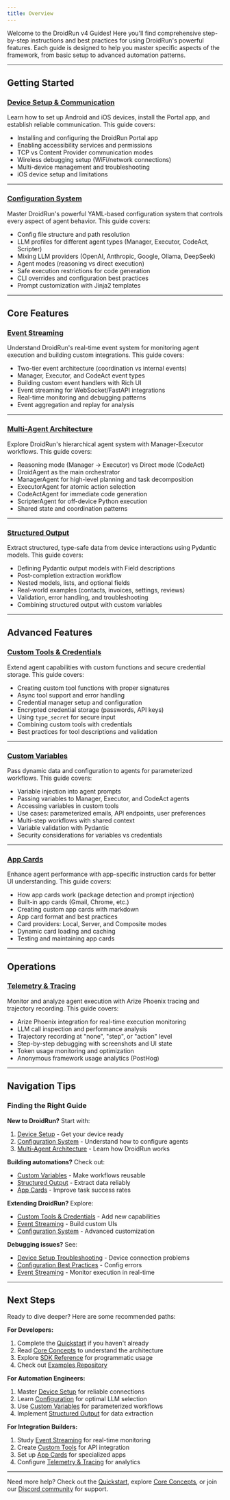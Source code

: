 ```yaml
---
title: Overview
---
```


Welcome to the DroidRun v4 Guides! Here you'll find comprehensive step-by-step instructions and best practices for using DroidRun's powerful features. Each guide is designed to help you master specific aspects of the framework, from basic setup to advanced automation patterns.

---

## Getting Started

### [Device Setup & Communication](./device-setup)
Learn how to set up Android and iOS devices, install the Portal app, and establish reliable communication. This guide covers:
- Installing and configuring the DroidRun Portal app
- Enabling accessibility services and permissions
- TCP vs Content Provider communication modes
- Wireless debugging setup (WiFi/network connections)
- Multi-device management and troubleshooting
- iOS device setup and limitations

---

### [Configuration System](./configuration)
Master DroidRun's powerful YAML-based configuration system that controls every aspect of agent behavior. This guide covers:
- Config file structure and path resolution
- LLM profiles for different agent types (Manager, Executor, CodeAct, Scripter)
- Mixing LLM providers (OpenAI, Anthropic, Google, Ollama, DeepSeek)
- Agent modes (reasoning vs direct execution)
- Safe execution restrictions for code generation
- CLI overrides and configuration best practices
- Prompt customization with Jinja2 templates

---

## Core Features

### [Event Streaming](../concepts/event-streaming)
Understand DroidRun's real-time event system for monitoring agent execution and building custom integrations. This guide covers:
- Two-tier event architecture (coordination vs internal events)
- Manager, Executor, and CodeAct event types
- Building custom event handlers with Rich UI
- Event streaming for WebSocket/FastAPI integrations
- Real-time monitoring and debugging patterns
- Event aggregation and replay for analysis

---

### [Multi-Agent Architecture](../concepts/workflow-architecture)
Explore DroidRun's hierarchical agent system with Manager-Executor workflows. This guide covers:
- Reasoning mode (Manager → Executor) vs Direct mode (CodeAct)
- DroidAgent as the main orchestrator
- ManagerAgent for high-level planning and task decomposition
- ExecutorAgent for atomic action selection
- CodeActAgent for immediate code generation
- ScripterAgent for off-device Python execution
- Shared state and coordination patterns

---

### [Structured Output](./structured-output)
Extract structured, type-safe data from device interactions using Pydantic models. This guide covers:
- Defining Pydantic output models with Field descriptions
- Post-completion extraction workflow
- Nested models, lists, and optional fields
- Real-world examples (contacts, invoices, settings, reviews)
- Validation, error handling, and troubleshooting
- Combining structured output with custom variables

---

## Advanced Features

### [Custom Tools & Credentials](./custom-tools-credentials)
Extend agent capabilities with custom functions and secure credential storage. This guide covers:
- Creating custom tool functions with proper signatures
- Async tool support and error handling
- Credential manager setup and configuration
- Encrypted credential storage (passwords, API keys)
- Using `type_secret` for secure input
- Combining custom tools with credentials
- Best practices for tool descriptions and validation

---

### [Custom Variables](./custom-variables)
Pass dynamic data and configuration to agents for parameterized workflows. This guide covers:
- Variable injection into agent prompts
- Passing variables to Manager, Executor, and CodeAct agents
- Accessing variables in custom tools
- Use cases: parameterized emails, API endpoints, user preferences
- Multi-step workflows with shared context
- Variable validation with Pydantic
- Security considerations for variables vs credentials

---

### [App Cards](./app-cards)
Enhance agent performance with app-specific instruction cards for better UI understanding. This guide covers:
- How app cards work (package detection and prompt injection)
- Built-in app cards (Gmail, Chrome, etc.)
- Creating custom app cards with markdown
- App card format and best practices
- Card providers: Local, Server, and Composite modes
- Dynamic card loading and caching
- Testing and maintaining app cards

---

## Operations

### [Telemetry & Tracing](../guides/telemetry-tracing)
Monitor and analyze agent execution with Arize Phoenix tracing and trajectory recording. This guide covers:
- Arize Phoenix integration for real-time execution monitoring
- LLM call inspection and performance analysis
- Trajectory recording at "none", "step", or "action" level
- Step-by-step debugging with screenshots and UI state
- Token usage monitoring and optimization
- Anonymous framework usage analytics (PostHog)

---

## Navigation Tips

### Finding the Right Guide

**New to DroidRun?** Start with:
1. [Device Setup](./device-setup) - Get your device ready
2. [Configuration System](./configuration) - Understand how to configure agents
3. [Multi-Agent Architecture](../concepts/workflow-architecture) - Learn how DroidRun works

**Building automations?** Check out:
- [Custom Variables](./custom-variables) - Make workflows reusable
- [Structured Output](./structured-output) - Extract data reliably
- [App Cards](./app-cards) - Improve task success rates

**Extending DroidRun?** Explore:
- [Custom Tools & Credentials](./custom-tools-credentials) - Add new capabilities
- [Event Streaming](../concepts/event-streaming) - Build custom UIs
- [Configuration System](./configuration) - Advanced customization

**Debugging issues?** See:
- [Device Setup Troubleshooting](./device-setup#troubleshooting-guide) - Device connection problems
- [Configuration Best Practices](./configuration#troubleshooting) - Config errors
- [Event Streaming](../concepts/event-streaming) - Monitor execution in real-time

---

## Next Steps

Ready to dive deeper? Here are some recommended paths:

**For Developers:**
1. Complete the [Quickstart](../quickstart) if you haven't already
2. Read [Core Concepts](../concepts/architecture) to understand the architecture
3. Explore [SDK Reference](../sdk/droid-agent) for programmatic usage
4. Check out [Examples Repository](https://github.com/droidrun/droidrun/tree/main/examples)

**For Automation Engineers:**
1. Master [Device Setup](./device-setup) for reliable connections
2. Learn [Configuration](./configuration) for optimal LLM selection
3. Use [Custom Variables](./custom-variables) for parameterized workflows
4. Implement [Structured Output](./structured-output) for data extraction

**For Integration Builders:**
1. Study [Event Streaming](../concepts/event-streaming) for real-time monitoring
2. Create [Custom Tools](./custom-tools-credentials) for API integration
3. Set up [App Cards](./app-cards) for specialized apps
4. Configure [Telemetry & Tracing](./telemetry-tracing) for analytics

---

Need more help? Check out the [Quickstart](../quickstart), explore [Core Concepts](../concepts/architecture), or join our [Discord community](https://discord.gg/ZZbKEZZkwK) for support.
